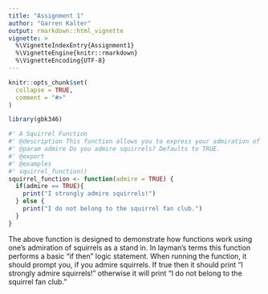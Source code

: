 ```yaml
---
title: "Assignment 1"
author: "Garren Kalter"
output: rmarkdown::html_vignette
vignette: >
  %\VignetteIndexEntry{Assignment1}
  %\VignetteEngine{knitr::rmarkdown}
  %\VignetteEncoding{UTF-8}
---
```


```r
knitr::opts_chunk$set(
  collapse = TRUE,
  comment = "#>"
)
```

```r
library(gbk346)
```

```r
#' A Squirrel Function
#' @description This function allows you to express your admiration of squirrels
#' @param admire Do you admire squirrels? Defaults to TRUE.
#' @export
#' @examples
#' squirrel_function()
squirrel_function <- function(admire = TRUE) {
  if(admire == TRUE){
    print("I strongly admire squirrels!")
  } else {
    print("I do not belong to the squirrel fan club.")
  }
}
```

The above function is designed to demonstrate how functions work using one's admiration of squirrels as a stand in. In layman's terms this function performs a basic "if then" logic statement. When running the function, it should prompt you, if you admire squirrels. If true then it should print "I strongly admire squirrels!" otherwise it will print "I do not belong to the squirrel fan club."

